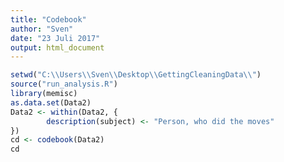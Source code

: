 ```yaml
---
title: "Codebook"
author: "Sven"
date: "23 Juli 2017"
output: html_document
---
```


```r
setwd("C:\\Users\\Sven\\Desktop\\GettingCleaningData\\")
source("run_analysis.R")
library(memisc)
as.data.set(Data2)
Data2 <- within(Data2, {
        description(subject) <- "Person, who did the moves"
})
cd <- codebook(Data2)
cd
```


